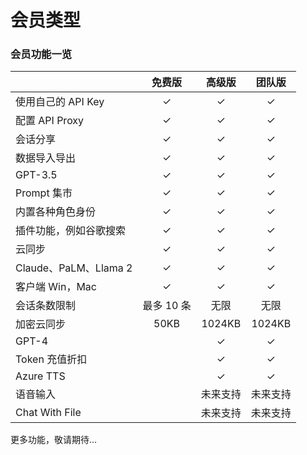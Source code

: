 # 会员类型

### 会员功能一览

|                        |   免费版   |  高级版  |  团队版  |
| ---------------------- | :--------: | :------: | :------: |
| 使用自己的 API Key     |     ✓      |    ✓     |    ✓     |
| 配置 API Proxy         |     ✓      |    ✓     |    ✓     |
| 会话分享               |     ✓      |    ✓     |    ✓     |
| 数据导入导出           |     ✓      |    ✓     |    ✓     |
| GPT-3.5                |     ✓      |    ✓     |    ✓     |
| Prompt 集市            |     ✓      |    ✓     |    ✓     |
| 内置各种角色身份       |     ✓      |    ✓     |    ✓     |
| 插件功能，例如谷歌搜索 |     ✓      |    ✓     |    ✓     |
| 云同步                 |     ✓      |    ✓     |    ✓     |
| Claude、PaLM、Llama 2  |     ✓      |    ✓     |    ✓     |
| 客户端 Win，Mac        |     ✓      |    ✓     |    ✓     |
| 会话条数限制           | 最多 10 条 |   无限   |   无限   |
| 加密云同步             |    50KB    |  1024KB  |  1024KB  |
| GPT-4                  |            |    ✓     |    ✓     |
| Token 充值折扣         |            |    ✓     |    ✓     |
| Azure TTS              |            |    ✓     |    ✓     |
| 语音输入               |            | 未来支持 | 未来支持 |
| Chat With File         |            | 未来支持 | 未来支持 |

更多功能，敬请期待...
